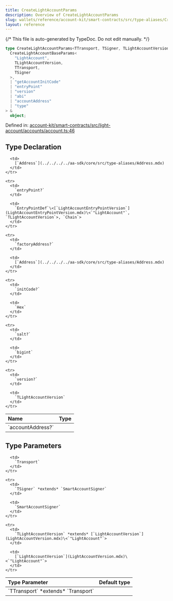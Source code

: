 ```yaml
---
title: CreateLightAccountParams
description: Overview of CreateLightAccountParams
slug: wallets/reference/account-kit/smart-contracts/src/type-aliases/CreateLightAccountParams
layout: reference
---
```


{/* This file is auto-generated by TypeDoc. Do not edit manually. */}

```ts
type CreateLightAccountParams<TTransport, TSigner, TLightAccountVersion> = Omit<
  CreateLightAccountBaseParams<
    "LightAccount",
    TLightAccountVersion,
    TTransport,
    TSigner
  >,
  | "getAccountInitCode"
  | "entryPoint"
  | "version"
  | "abi"
  | "accountAddress"
  | "type"
> &
  object;
```

Defined in: [account-kit/smart-contracts/src/light-account/accounts/account.ts:46](https://github.com/alchemyplatform/aa-sdk/blob/9f926c402d1661309abbf8eae8431e52e8c5e53f/account-kit/smart-contracts/src/light-account/accounts/account.ts#L46)

## Type Declaration

<table>
  <thead>
    <tr>
      <th align="left">Name</th>
      <th align="left">Type</th>
    </tr>
  </thead>

  <tbody>
    <tr>
      <td>
        `accountAddress?`
      </td>

      <td>
        [`Address`](../../../../aa-sdk/core/src/type-aliases/Address.mdx)
      </td>
    </tr>

    <tr>
      <td>
        `entryPoint?`
      </td>

      <td>
        `EntryPointDef`\<[`LightAccountEntryPointVersion`](LightAccountEntryPointVersion.mdx)\<`"LightAccount"`, `TLightAccountVersion`>, `Chain`>
      </td>
    </tr>

    <tr>
      <td>
        `factoryAddress?`
      </td>

      <td>
        [`Address`](../../../../aa-sdk/core/src/type-aliases/Address.mdx)
      </td>
    </tr>

    <tr>
      <td>
        `initCode?`
      </td>

      <td>
        `Hex`
      </td>
    </tr>

    <tr>
      <td>
        `salt?`
      </td>

      <td>
        `bigint`
      </td>
    </tr>

    <tr>
      <td>
        `version?`
      </td>

      <td>
        `TLightAccountVersion`
      </td>
    </tr>

  </tbody>
</table>

## Type Parameters

<table>
  <thead>
    <tr>
      <th align="left">Type Parameter</th>
      <th align="left">Default type</th>
    </tr>
  </thead>

  <tbody>
    <tr>
      <td>
        `TTransport` *extends* `Transport`
      </td>

      <td>
        `Transport`
      </td>
    </tr>

    <tr>
      <td>
        `TSigner` *extends* `SmartAccountSigner`
      </td>

      <td>
        `SmartAccountSigner`
      </td>
    </tr>

    <tr>
      <td>
        `TLightAccountVersion` *extends* [`LightAccountVersion`](LightAccountVersion.mdx)\<`"LightAccount"`>
      </td>

      <td>
        [`LightAccountVersion`](LightAccountVersion.mdx)\<`"LightAccount"`>
      </td>
    </tr>

  </tbody>
</table>
